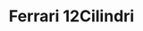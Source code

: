 ---
publishDate: 2023-01-01
title: Ferrari 12Cilindri

image: src/assets/images/cars/ferrari-12cilindri.webp
imageAlt: Ferrari 12Cilindri front view
gallery:
    - image: src/assets/images/cars/ferrari-12cilindri.webp
      alt: Ferrari 12Cilindri side view
    - image: src/assets/images/cars/ferrari-12cilindri.webp
      alt: Ferrari 12Cilindri front view
excerpt: El Ferrari 12Cilindri es un automóvil deportivo de alto rendimiento con un potente motor V12 y un diseño impresionante.

general:
    make: Ferrari
    model: 12Cilindri
    price: 450000
    bodyType: Coupe
    drivetrain: Rear-Wheel Drive
    doors: 2
    seatingCapacity: 2
    condition: Usado
    availability: in-stock

history:
    mileage: 15000
    year: 2020

technical:
    horsePower: 800
    transmission: Automatic
    engineSizeCC: 6496

efficiency:
    fuelType: Petrol
    fuelEfficiencyMPG: 12
    emissionsCO2: "350"

exterior:
    color: Yellow
    paintType: Metallic
    wheelSize: 20
    wheelType: Alloy

interior:
    materialSeats: Cuero
    heatedSeats: true

misc:
    vin: ZFF65LJA3J0212345
    registrationStatus: Registered
    warranty: 2 años
    dealerNotes: Este Ferrari 12Cilindri está en excelente condición con bajo kilometraje and a full service history.
---